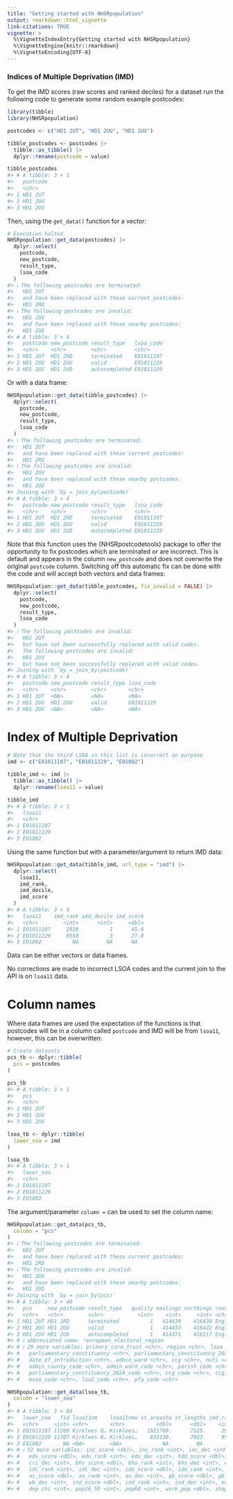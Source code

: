 ```yaml
---
title: "Getting started with NHSRpopulation"
output: rmarkdown::html_vignette
link-citations: TRUE
vignette: >
  %\VignetteIndexEntry{Getting started with NHSRpopulation}
  %\VignetteEngine{knitr::rmarkdown}
  %\VignetteEncoding{UTF-8}
---
```




### Indices of Multiple Deprivation (IMD)

To get the IMD scores (raw scores and ranked deciles) for a dataset run the
following code to generate some random example postcodes:


```r
library(tibble)
library(NHSRpopulation)

postcodes <- c("HD1 2UT", "HD1 2UU", "HD1 2UV")

tibble_postcodes <- postcodes |>
  tibble::as_tibble() |>
  dplyr::rename(postcode = value)

tibble_postcodes
#> # A tibble: 3 × 1
#>   postcode
#>   <chr>   
#> 1 HD1 2UT 
#> 2 HD1 2UU 
#> 3 HD1 2UV
```

Then, using the `get_data()` function for a vector:


```r
# Execution halted
NHSRpopulation::get_data(postcodes) |>
  dplyr::select(
    postcode,
    new_postcode,
    result_type,
    lsoa_code
  )
#> ℹ The following postcodes are terminated:
#>   HD1 2UT
#>   and have been replaced with these current postcodes:
#>   HD1 2RD
#> ℹ The following postcodes are invalid:
#>   HD1 2UV
#>   and have been replaced with these nearby postcodes:
#>   HD1 2UD
#> # A tibble: 3 × 4
#>   postcode new_postcode result_type   lsoa_code
#>   <chr>    <chr>        <chr>         <chr>    
#> 1 HD1 2UT  HD1 2RD      terminated    E01011107
#> 2 HD1 2UU  HD1 2UU      valid         E01011229
#> 3 HD1 2UV  HD1 2UD      autocompleted E01011229
```

Or with a data frame:


```r
NHSRpopulation::get_data(tibble_postcodes) |>
  dplyr::select(
    postcode,
    new_postcode,
    result_type,
    lsoa_code
  )
#> ℹ The following postcodes are terminated:
#>   HD1 2UT
#>   and have been replaced with these current postcodes:
#>   HD1 2RD
#> ℹ The following postcodes are invalid:
#>   HD1 2UV
#>   and have been replaced with these nearby postcodes:
#>   HD1 2UD
#> Joining with `by = join_by(postcode)`
#> # A tibble: 3 × 4
#>   postcode new_postcode result_type   lsoa_code
#>   <chr>    <chr>        <chr>         <chr>    
#> 1 HD1 2UT  HD1 2RD      terminated    E01011107
#> 2 HD1 2UU  HD1 2UU      valid         E01011229
#> 3 HD1 2UV  HD1 2UD      autocompleted E01011229
```

Note that this function uses the {NHSRpostcodetools} package to offer the
opportunity to fix postcodes which are terminated or are incorrect.
This is default and appears in the column `new_postcode` and does not overwrite
the original `postcode` column.
Switching off this automatic fix can be done with the code and will accept both
vectors and data frames:


```r
NHSRpopulation::get_data(tibble_postcodes, fix_invalid = FALSE) |>
  dplyr::select(
    postcode,
    new_postcode,
    result_type,
    lsoa_code
  )
#> ℹ The following postcodes are invalid:
#>   HD1 2UT
#>   but have not been successfully replaced with valid codes.
#>   The following postcodes are invalid:
#>   HD1 2UV
#>   but have not been successfully replaced with valid codes.
#> Joining with `by = join_by(postcode)`
#> # A tibble: 3 × 4
#>   postcode new_postcode result_type lsoa_code
#>   <chr>    <chr>        <chr>       <chr>    
#> 1 HD1 2UT  <NA>         <NA>        <NA>     
#> 2 HD1 2UU  HD1 2UU      valid       E01011229
#> 3 HD1 2UV  <NA>         <NA>        <NA>
```

# Index of Multiple Deprivation



```r
# Note that the third LSOA in this list is incorrect on purpose
imd <- c("E01011107", "E01011229", "E01002")

tibble_imd <- imd |>
  tibble::as_tibble() |>
  dplyr::rename(lsoa11 = value)

tibble_imd
#> # A tibble: 3 × 1
#>   lsoa11   
#>   <chr>    
#> 1 E01011107
#> 2 E01011229
#> 3 E01002
```

Using the same function but with a parameter/argument to return IMD data:


```r
NHSRpopulation::get_data(tibble_imd, url_type = "imd") |>
  dplyr::select(
    lsoa11,
    imd_rank,
    imd_decile,
    imd_score
  )
#> # A tibble: 3 × 4
#>   lsoa11    imd_rank imd_decile imd_score
#>   <chr>        <int>      <int>     <dbl>
#> 1 E01011107     2928          1      45.6
#> 2 E01011229     9558          3      27.0
#> 3 E01002          NA         NA      NA
```

Data can be either vectors or data frames.

No corrections are made to incorrect LSOA codes and the current join to the API
is on `lsoa11` data.

# Column names

Where data frames are used the expectation of the functions is that postcodes
will be in a column called `postcode` and IMD will be from `lsoa11`, however,
this can be overwritten:


```r
# Create datasets
pcs_tb <- dplyr::tibble(
  pcs = postcodes
)

pcs_tb
#> # A tibble: 3 × 1
#>   pcs    
#>   <chr>  
#> 1 HD1 2UT
#> 2 HD1 2UU
#> 3 HD1 2UV

lsoa_tb <- dplyr::tibble(
  lower_soa = imd
)

lsoa_tb
#> # A tibble: 3 × 1
#>   lower_soa
#>   <chr>    
#> 1 E01011107
#> 2 E01011229
#> 3 E01002
```

The argument/parameter `column = ` can be used to set the column name:


```r
NHSRpopulation::get_data(pcs_tb,
  column = "pcs"
)
#> ℹ The following postcodes are terminated:
#>   HD1 2UT
#>   and have been replaced with these current postcodes:
#>   HD1 2RD
#> ℹ The following postcodes are invalid:
#>   HD1 2UV
#>   and have been replaced with these nearby postcodes:
#>   HD1 2UD
#> Joining with `by = join_by(pcs)`
#> # A tibble: 3 × 40
#>   pcs     new_postcode result_type   quality eastings northings country nhs_ha              longitude latitude european_electoral_r…¹
#>   <chr>   <chr>        <chr>           <int>    <int>     <int> <chr>   <chr>                   <dbl>    <dbl> <chr>                 
#> 1 HD1 2UT HD1 2RD      terminated          1   414639    416430 England Yorkshire and the …     -1.78     53.6 Yorkshire and The Hum…
#> 2 HD1 2UU HD1 2UU      valid               1   414433    416422 England Yorkshire and the …     -1.78     53.6 Yorkshire and The Hum…
#> 3 HD1 2UV HD1 2UD      autocompleted       1   414371    416317 England Yorkshire and the …     -1.78     53.6 Yorkshire and The Hum…
#> # ℹ abbreviated name: ¹​european_electoral_region
#> # ℹ 29 more variables: primary_care_trust <chr>, region <chr>, lsoa <chr>, msoa <chr>, incode <chr>, outcode <chr>,
#> #   parliamentary_constituency <chr>, parliamentary_constituency_2024 <chr>, admin_district <chr>, parish <chr>,
#> #   date_of_introduction <chr>, admin_ward <chr>, ccg <chr>, nuts <chr>, pfa <chr>, admin_district_code <chr>,
#> #   admin_county_code <chr>, admin_ward_code <chr>, parish_code <chr>, parliamentary_constituency_code <chr>,
#> #   parliamentary_constituency_2024_code <chr>, ccg_code <chr>, ccg_id_code <chr>, ced_code <chr>, nuts_code <chr>, lsoa_code <chr>,
#> #   msoa_code <chr>, lau2_code <chr>, pfa_code <chr>
```


```r
NHSRpopulation::get_data(lsoa_tb,
  column = "lower_soa"
)
#> # A tibble: 3 × 66
#>   lower_soa   fid lsoa11nm    lsoa11nmw st_areasha st_lengths imd_rank imd_decile lsoa01nm la_dcd la_dnm imd_score imd_rank0 imd_dec0
#>   <chr>     <int> <chr>       <chr>          <dbl>      <dbl>    <int>      <int> <chr>    <chr>  <chr>      <dbl>     <int>    <int>
#> 1 E01011107 11200 Kirklees 0… Kirklees…   1921709.      7525.     2928          1 Kirklee… E0800… Kirkl…      45.6      2928        1
#> 2 E01011229 11707 Kirklees 0… Kirklees…    833130.      7023.     9558          3 Kirklee… E0800… Kirkl…      27.0      9558        3
#> 3 E01002       NA <NA>        <NA>             NA         NA        NA         NA <NA>     <NA>   <NA>        NA          NA       NA
#> # ℹ 52 more variables: inc_score <dbl>, inc_rank <int>, inc_dec <int>, emp_score <dbl>, emp_rank <int>, emp_dec <int>,
#> #   edu_score <dbl>, edu_rank <int>, edu_dec <int>, hdd_score <dbl>, hdd_rank <int>, hdd_dec <int>, cri_score <dbl>, cri_rank <int>,
#> #   cri_dec <int>, bhs_score <dbl>, bhs_rank <int>, bhs_dec <int>, env_score <dbl>, env_rank <int>, env_dec <int>, idc_score <dbl>,
#> #   idc_rank <int>, idc_dec <int>, ido_score <dbl>, ido_rank <int>, ido_dec <int>, cyp_score <dbl>, cyp_rank <int>, cyp_dec <int>,
#> #   as_score <dbl>, as_rank <int>, as_dec <int>, gb_score <dbl>, gb_rank <int>, gb_dec <int>, wb_score <dbl>, wb_rank <int>,
#> #   wb_dec <int>, ind_score <dbl>, ind_rank <int>, ind_dec <int>, out_score <dbl>, out_rank <int>, out_dec <int>, tot_pop <int>,
#> #   dep_chi <int>, pop16_59 <int>, pop60 <int>, work_pop <dbl>, shape_area <dbl>, shape_length <dbl>
```

